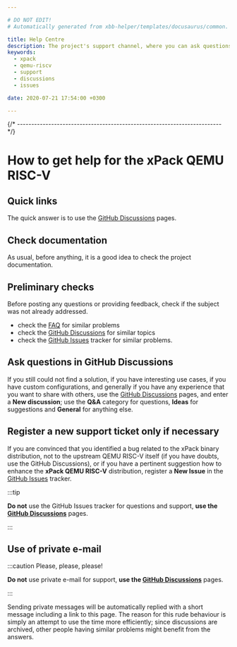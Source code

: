 ```yaml
---

# DO NOT EDIT!
# Automatically generated from xbb-helper/templates/docusaurus/common.

title: Help Centre
description: The project's support channel, where you can ask questions, start discussions, and report issues.
keywords:
  - xpack
  - qemu-riscv
  - support
  - discussions
  - issues

date: 2020-07-21 17:54:00 +0300

---
```



{/* ------------------------------------------------------------------------ */}

# How to get help for the xPack QEMU RISC-V

## Quick links

The quick answer is to use the
[GitHub Discussions](https://github.com/xpack-dev-tools/qemu-riscv-xpack/discussions/) pages.

## Check documentation

As usual, before anything, it is a good idea to check the project
documentation.

<Documentation/>

## Preliminary checks

Before posting any questions or providing feedback,
check if the subject was not already addressed.

- check the [FAQ](/docs/faq/)
for similar problems
- check the [GitHub Discussions](https://github.com/xpack-dev-tools/qemu-riscv-xpack/discussions/) for
similar topics
- check the
[GitHub Issues](https://github.com/xpack-dev-tools/qemu-riscv-xpack/issues/)
tracker for similar problems.

## Ask questions in GitHub Discussions

If you still could not find a solution, if you have interesting use
cases, if you have custom configurations, and generally if you have
any experience that you want to share with others, use the
[GitHub Discussions](https://github.com/xpack-dev-tools/qemu-riscv-xpack/discussions/) pages,
and enter a **New discussion**; use the **Q&A** category for questions, **Ideas** for suggestions and **General** for anything else.

## Register a new support ticket only if necessary

If you are convinced that you identified a bug related to the xPack binary
distribution, not to the upstream QEMU RISC-V itself
(if you have doubts, use the GitHub Discussions),
or if you have a pertinent suggestion how to enhance the **xPack QEMU RISC-V**
distribution, register a **New Issue** in the
[GitHub Issues](https://github.com/xpack-dev-tools/qemu-riscv-xpack/issues/)
tracker.

:::tip

**Do not** use the GitHub Issues tracker
for questions and support, **use the
[GitHub Discussions](https://github.com/xpack-dev-tools/qemu-riscv-xpack/discussions/)** pages.

:::

## Use of private e-mail

:::caution Please, please, please!

**Do not** use
private e-mail for support, **use the
[GitHub Discussions](https://github.com/xpack-dev-tools/qemu-riscv-xpack/discussions/)** pages.

:::

Sending private messages will be automatically replied with
a short message including a link to this page.
The reason for this rude behaviour is simply an attempt to use
the time more efficiently; since discussions are archived, other people
having similar problems might benefit from the answers.

